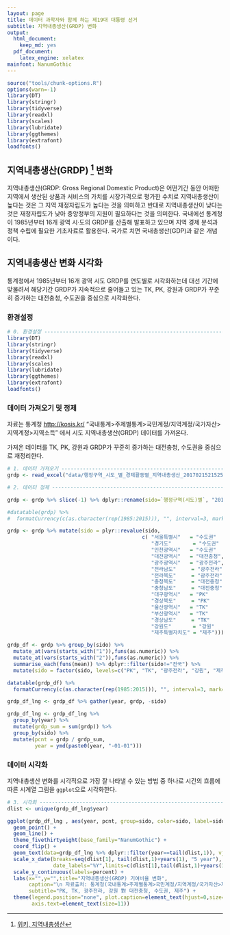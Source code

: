 ```yaml
---
layout: page
title: 데이터 과학자와 함께 하는 제19대 대통령 선거
subtitle: 지역내총생산(GRDP) 변화
output:
  html_document: 
    keep_md: yes
  pdf_document:
    latex_engine: xelatex
mainfont: NanumGothic
---
```


```r
source("tools/chunk-options.R")
options(warn=-1)
library(DT)
library(stringr)
library(tidyverse)
library(readxl)
library(scales)
library(lubridate)
library(ggthemes)
library(extrafont)
loadfonts()
```

## 지역내총생산(GRDP) [^wiki-grdp] 변화

[^wiki-grdp]: [위키, 지역내총생산](https://ko.wikipedia.org/wiki/%EC%A7%80%EC%97%AD%EB%82%B4%EC%B4%9D%EC%83%9D%EC%82%B0)

지역내총생산(GRDP: Gross Regional Domestic Product)은 어떤기간 동안 어떠한 지역에서 생산된 상품과 서비스의 가치를 시장가격으로 평가한 수치로 
지역내총생산이 높다는 것은 그 지역 재정자립도가 높다는 것을 의미하고 반대로 지역내총생산이 낮다는 것은 재정자립도가 낮아 중앙정부의 지원이 필요하다는 것을 의미한다. 
국내에선 통계청이 1985년부터 16개 광역 시·도의 GRDP를 산출해 발표하고 있으며 지역 경제 분석과 정책 수립에 필요한 기초자료로 활용한다. 
국가로 치면 국내총생산(GDP)과 같은 개념이다.


## 지역내총생산 변화 시각화

통계청에서 1985년부터 16개 광역 시도 GRDP를 연도별로 시각화하는데 대선 기간에 맞물려서 
해당기간 GRDP가 지속적으로 줄어들고 있는 TK, PK, 강원과 GRDP가 꾸준히 증가하는 대전충청, 수도권을 중심으로 시각화한다.

### 환경설정

``` r
# 0. 환경설정 ------------------------------------------------------------------
library(DT)
library(stringr)
library(tidyverse)
library(readxl)
library(scales)
library(lubridate)
library(ggthemes)
library(extrafont)
loadfonts()
```

### 데이터 가져오기 및 정제

자료는 통계청 [http://kosis.kr/](http://kosis.kr/) "국내통계>주제별통계>국민계정/지역계정/국가자산>지역계정>지역소득"
에서 시도 지역내총생산(GRDP) 데이터를 가져온다.

가져온 데이터를  TK, PK, 강원과 GRDP가 꾸준히 증가하는 대전충청, 수도권을 중심으로 재정리한다.

``` r
# 1. 데이터 가져오기 ------------------------------------------------------------------
grdp <- read_excel("data/행정구역_시도_별_경제활동별_지역내총생산_20170215215258.xlsx")

# 2. 데이터 정제 ------------------------------------------------------------------

grdp <- grdp %>% slice(-1) %>% dplyr::rename(sido=`행정구역(시도)별`, "2015" = `2015 p)`) %>% dplyr::select(-경제활동별)

#datatable(grdp) %>% 
#  formatCurrency(c(as.character(rep(1985:2015))), "", interval=3, mark=",", digit=0)

grdp <- grdp %>% mutate(sido = plyr::revalue(sido, 
                                            c( "서울특별시"   = "수도권"  ,
                                               "경기도"       = "수도권"  ,
                                               "인천광역시"   = "수도권"  ,
                                               "대전광역시"   = "대전충청",
                                               "광주광역시"   = "광주전라",
                                               "전라남도"     = "광주전라",
                                               "전라북도"     = "광주전라",
                                               "충청북도"     = "대전충청",
                                               "충청남도"     = "대전충청",
                                               "대구광역시"   = "PK"      ,
                                               "경상북도"     = "PK"      ,
                                               "울산광역시"   = "TK"      ,
                                               "부산광역시"   = "TK"      ,
                                               "경상남도"     = "TK"      ,
                                               "강원도"       = "강원"    ,
                                               "제주특별자치도" = "제주"))) 

grdp_df <- grdp %>% group_by(sido) %>% 
  mutate_at(vars(starts_with("1")),funs(as.numeric)) %>% 
  mutate_at(vars(starts_with("2")),funs(as.numeric)) %>% 
  summarise_each(funs(mean)) %>% dplyr::filter(sido!="전국") %>% 
  mutate(sido = factor(sido, levels=c("PK", "TK", "광주전라", "강원", "제주", "대전충청", "수도권")))

datatable(grdp_df) %>% 
  formatCurrency(c(as.character(rep(1985:2015))), "", interval=3, mark=",", digit=0)

grdp_df_lng <- grdp_df %>% gather(year, grdp, -sido)

grdp_df_lng <- grdp_df_lng %>% 
  group_by(year) %>% 
  mutate(grdp_sum = sum(grdp)) %>%
  group_by(sido) %>% 
  mutate(pcnt = grdp / grdp_sum,
         year = ymd(paste0(year, "-01-01"))) 
```  

### 데이터 시각화

지역내총생산 변화를 시각적으로 가장 잘 나타낼 수 있는 방법 중 하나로 시간의 흐름에 따른 시계열 그림을 `ggplot`으로 시각화한다.

``` r
# 3. 시각화 ------------------------------------------------------------------
dlist <- unique(grdp_df_lng$year)

ggplot(grdp_df_lng , aes(year, pcnt, group=sido, color=sido, label=sido)) +
  geom_point() +
  geom_line() +
  theme_fivethirtyeight(base_family="NanumGothic") +
  coord_flip() +
  geom_text(data=grdp_df_lng %>% dplyr::filter(year==tail(dlist,1)), vjust=-1) +
  scale_x_date(breaks=seq(dlist[1], tail(dlist,1)+years(1), "5 year"),
               date_labels="%Y",limits=c(dlist[1],tail(dlist,1)+years(1)))+ 
  scale_y_continuous(labels=percent) +
  labs(x="",y="",title="지역내총생산(GRDP) 기여비율 변화",
       caption="\n 자료출처: 통계청(국내통계>주제별통계>국민계정/지역계정/국가자산>지역계정>지역소득), http://kosis.kr/",
       subtitle="PK, TK, 광주전라, 강원 對 대전충청, 수도권, 제주") +
  theme(legend.position="none", plot.caption=element_text(hjust=0,size=9),plot.subtitle=element_text(face="italic"),
        axis.text=element_text(size=11))
```
